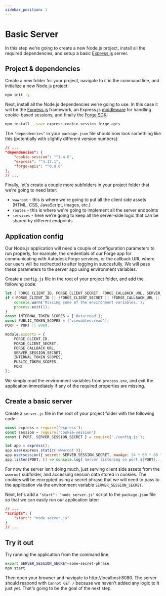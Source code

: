 ```yaml
---
sidebar_position: 1
---
```


# Basic Server

In this step we're going to create a new Node.js project, install all the required dependencies,
and setup a basic [Express.js](https://expressjs.com) server.

## Project & dependencies

Create a new folder for your project, navigate to it in the command line,
and initialize a new Node.js project:

```bash
npm init -y
```

Next, install all the Node.js dependencies we're going to use. In this case it will be
the [Express.js](https://expressjs.com) framework, an Express.js [middleware](https://expressjs.com/en/guide/using-middleware.html)
for handling cookie-based sessions, and finally the [Forge SDK](https://www.npmjs.com/package/forge-apis):

```bash
npm install --save express cookie-session forge-apis
```

The `"dependencies"` in your `package.json` file should now look something like this
(potentially with slightly different version numbers):

```json
// ...
"dependencies": {
    "cookie-session": "^1.4.0",
    "express": "^4.17.1",
    "forge-apis": "^0.8.6"
},
// ...
```

Finally, let's create a couple more subfolders in your project folder that we're going to need later:

- `wwwroot` - this is where we're going to put all the client side assets (HTML, CSS, JavaScript, images, etc.)
- `routes` - this is where we're going to implement all the server endpoints
- `services` - here we're going to keep all the server-side logic that can be shared by different endpoints

## Application config

Our Node.js application will need a couple of configuration parameters to run properly, for example,
the credentials of our Forge app for communicating with Autodesk Forge services, or the callback URL
where our users will be redirected to after logging in succesfully. We will pass these parameters
to the server app using environment variables.

Create a `config.js` file in the root of your project folder, and add the following code:

```js title="config.js"
let { FORGE_CLIENT_ID, FORGE_CLIENT_SECRET, FORGE_CALLBACK_URL, SERVER_SESSION_SECRET, PORT } = process.env;
if (!FORGE_CLIENT_ID || !FORGE_CLIENT_SECRET || !FORGE_CALLBACK_URL || !SERVER_SESSION_SECRET) {
    console.warn('Missing some of the environment variables.');
    process.exit(1);
}
const INTERNAL_TOKEN_SCOPES = ['data:read'];
const PUBLIC_TOKEN_SCOPES = ['viewables:read'];
PORT = PORT || 8080;

module.exports = {
    FORGE_CLIENT_ID,
    FORGE_CLIENT_SECRET,
    FORGE_CALLBACK_URL,
    SERVER_SESSION_SECRET,
    INTERNAL_TOKEN_SCOPES,
    PUBLIC_TOKEN_SCOPES,
    PORT
};
```

We simply read the environment variables from `process.env`, and exit the application
immediately if any of the required properties are missing.

## Create a basic server

Create a `server.js` file in the root of your project folder with the following code:

```js title="server.js"
const express = require('express');
const session = require('cookie-session')
const { PORT, SERVER_SESSION_SECRET } = require('./config.js');

let app = express();
app.use(express.static('wwwroot'));
app.use(session({ secret: SERVER_SESSION_SECRET, maxAge: 24 * 60 * 60 * 1000 }));
app.listen(PORT, () => console.log(`Server listening on port ${PORT}...`));
```

For now the server isn't doing much, just serving client side assets from the `wwwroot` subfolder,
and accessing session data stored in cookies. The cookies will be encrypted using a secret phrase
that we will need to pass to the application via the environment variable `SERVER_SESSION_SECRET`.

Next, let's add a `"start": "node server.js"` script to the `package.json` file so that we can
easily run our application later:

```json
// ...
"scripts": {
    "start": "node server.js"
}
// ...
```

## Try it out

Try running the application from the command line:

```bash
export SERVER_SESSION_SECRET=some-secret-phrase
npm start
```

Then open your browser and navigate to http://localhost:8080. The server should respond
with `Cannot GET /` because we haven't added any logic to it just yet. That's going to be
the goal of the next step.
